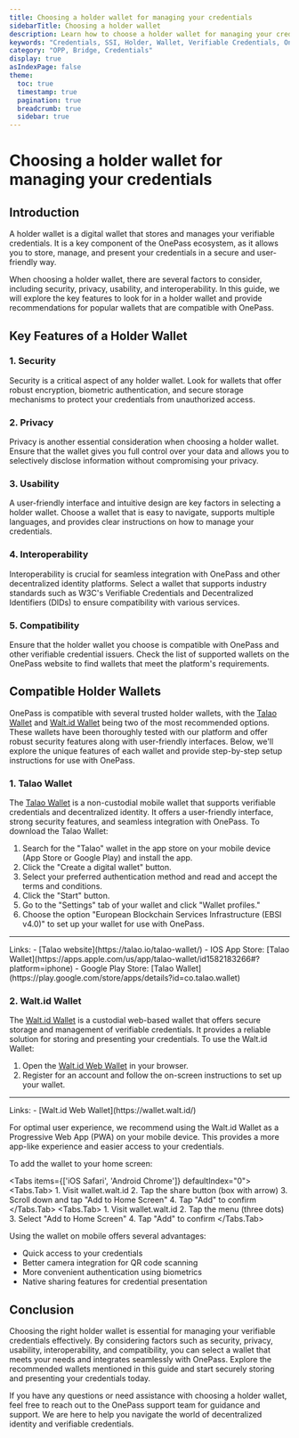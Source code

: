 ```yaml
---
title: Choosing a holder wallet for managing your credentials
sidebarTitle: Choosing a holder wallet
description: Learn how to choose a holder wallet for managing your credentials.
keywords: "Credentials, SSI, Holder, Wallet, Verifiable Credentials, OnePass"
category: "OPP, Bridge, Credentials"
display: true
asIndexPage: false
theme: 
  toc: true
  timestamp: true
  pagination: true
  breadcrumb: true
  sidebar: true
---
```



# Choosing a holder wallet for managing your credentials

## Introduction

A holder wallet is a digital wallet that stores and manages your verifiable credentials. It is a key component of the OnePass ecosystem, as it allows you to store, manage, and present your credentials in a secure and user-friendly way.

When choosing a holder wallet, there are several factors to consider, including security, privacy, usability, and interoperability. In this guide, we will explore the key features to look for in a holder wallet and provide recommendations for popular wallets that are compatible with OnePass.

## Key Features of a Holder Wallet

### 1. **Security**

Security is a critical aspect of any holder wallet. Look for wallets that offer robust encryption, biometric authentication, and secure storage mechanisms to protect your credentials from unauthorized access.

### 2. **Privacy**

Privacy is another essential consideration when choosing a holder wallet. Ensure that the wallet gives you full control over your data and allows you to selectively disclose information without compromising your privacy.

### 3. **Usability**

A user-friendly interface and intuitive design are key factors in selecting a holder wallet. Choose a wallet that is easy to navigate, supports multiple languages, and provides clear instructions on how to manage your credentials.

### 4. **Interoperability**

Interoperability is crucial for seamless integration with OnePass and other decentralized identity platforms. Select a wallet that supports industry standards such as W3C's Verifiable Credentials and Decentralized Identifiers (DIDs) to ensure compatibility with various services.

### 5. **Compatibility**

Ensure that the holder wallet you choose is compatible with OnePass and other verifiable credential issuers. Check the list of supported wallets on the OnePass website to find wallets that meet the platform's requirements.

## Compatible Holder Wallets

OnePass is compatible with several trusted holder wallets, with the [Talao Wallet](https://talao.io/talao-wallet/) and [Walt.id Wallet](https://wallet.walt.id/) being two of the most recommended options. These wallets have been thoroughly tested with our platform and offer robust security features along with user-friendly interfaces. Below, we'll explore the unique features of each wallet and provide step-by-step setup instructions for use with OnePass.

### 1. **Talao Wallet**

The [Talao Wallet](https://talao.io/talao-wallet/) is a non-custodial mobile wallet that supports verifiable credentials and decentralized identity. It offers a user-friendly interface, strong security features, and seamless integration with OnePass. To download the Talao Wallet:

1. Search for the "Talao" wallet in the app store on your mobile device (App Store or Google Play) and install the app.
2. Click the "Create a digital wallet" button.
3. Select your preferred authentication method and read and accept the terms and conditions.
4. Click the "Start" button.
5. Go to the "Settings" tab of your wallet and click "Wallet profiles."
6. Choose the option "European Blockchain Services Infrastructure (EBSI v4.0)" to set up your wallet for use with OnePass.

---

<Alert>
  <AlertTitle>Links:</AlertTitle>
  <AlertDescription>
    - [Talao website](https://talao.io/talao-wallet/)
    - IOS App Store: [Talao Wallet](https://apps.apple.com/us/app/talao-wallet/id1582183266#?platform=iphone)
    - Google Play Store: [Talao Wallet](https://play.google.com/store/apps/details?id=co.talao.wallet)
  </AlertDescription>
</Alert>

### 2. **Walt.id Wallet**

The [Walt.id Wallet](https://wallet.walt.id/) is a custodial web-based wallet that offers secure storage and management of verifiable credentials. It provides a reliable solution for storing and presenting your credentials. To use the Walt.id Wallet:

1. Open the [Walt.id Web Wallet](https://wallet.walt.id/) in your browser.
2. Register for an account and follow the on-screen instructions to set up your wallet.

---

<Alert>
  <AlertTitle>Links:</AlertTitle>
  <AlertDescription>
    - [Walt.id Web Wallet](https://wallet.walt.id/)
  </AlertDescription>
</Alert>

For optimal user experience, we recommend using the Walt.id Wallet as a Progressive Web App (PWA) on your mobile device. This provides a more app-like experience and easier access to your credentials.

To add the wallet to your home screen:

<Tabs items={['iOS Safari', 'Android Chrome']} defaultIndex="0">
  <Tabs.Tab>
    1. Visit wallet.walt.id
    2. Tap the share button (box with arrow)
    3. Scroll down and tap "Add to Home Screen"
    4. Tap "Add" to confirm
  </Tabs.Tab>
  <Tabs.Tab>
    1. Visit wallet.walt.id
    2. Tap the menu (three dots)
    3. Select "Add to Home Screen"
    4. Tap "Add" to confirm
  </Tabs.Tab>
</Tabs>

Using the wallet on mobile offers several advantages:

- Quick access to your credentials
- Better camera integration for QR code scanning
- More convenient authentication using biometrics
- Native sharing features for credential presentation

## Conclusion

Choosing the right holder wallet is essential for managing your verifiable credentials effectively. By considering factors such as security, privacy, usability, interoperability, and compatibility, you can select a wallet that meets your needs and integrates seamlessly with OnePass. Explore the recommended wallets mentioned in this guide and start securely storing and presenting your credentials today.

If you have any questions or need assistance with choosing a holder wallet, feel free to reach out to the OnePass support team for guidance and support. We are here to help you navigate the world of decentralized identity and verifiable credentials.
